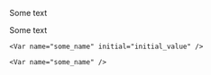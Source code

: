 Some text <Var name="some_name" initial="initial_value" />

Some text <Var name="some_name" />

```
<Var name="some_name" initial="initial_value" />

<Var name="some_name" />
```
